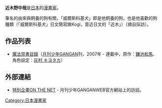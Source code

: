 {{BLP unsourced|time=2010-12-04T09:50:36+00:00}}
{{Japanese|japanese=近木野 中哉|kana=こぎの ちゅうや|romaji=Kogino Chūya}}
{{漫畫}}
'''近木野中哉'''{{bd}}是[[日本|日本]]的[[漫畫家|漫畫家]]。

筆名的由來與飼養的狗有關，「威爾斯科基犬」即是他飼養的狗，也是他喜歡的狗種類（「威爾斯科基犬」日文簡寫做Kogi，音近日文的「近木」）（摘自採訪）。

== 作品列表 ==
* [[魔法禁書目錄|魔法禁書目錄]]（[[月刊少年GANGAN|月刊少年GANGAN]]刊，2007年 - 連載中，原作：[[鎌池和馬|鎌池和馬]]、角色設定：[[灰村清孝|灰村 キヨタカ]]）

== 外部連結 ==
* [https://web.archive.org/web/20090608002658/http://gangan.square-enix.co.jp/onthenet/contents/200710161.html 特別企畫ON THE NET] - 月刊少年GANGANWEB官方網站上的訪談。

{{魔法禁書目錄}}

{{DEFAULTSORT:Kogino Chuuya}}
[[Category:日本漫畫家|Category:日本漫畫家]]
